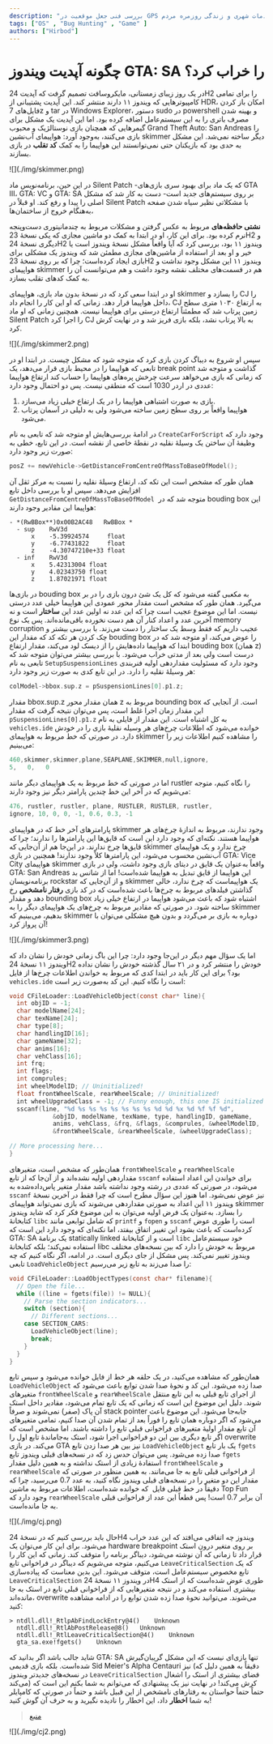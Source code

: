 ```yaml
---
description: "بررسی فنی جعل موقعیت در GPS و پیامدهای آن بر خدمات شهری و زندگی روزمره مردم"
tags: ["OS" , "Bug Hunting" , "Game" ]
authors: ["Hirbod"]
---
```


# چگونه آپدیت ویندوز GTA: SA را خراب کرد؟

در یک روز زیبای زمستانی، مایکروسافت تصمیم گرفت که آپدیت 24H2 را برای تمامی کامپیوترهایی که ویندوز ۱۱ دارند منتشر کند. این آپدیت پشتیبانی از HDR، امکان باز کردن فایل‌های 7z و tar در Windows Explorer، دستور sudo در powershell و بهینه شدن مصرف باتری را به این سیستم‌عامل اضافه کرده بود. اما این آپدیت یک مشکل برای گیمر‌هایی که همچنان بازی نوستالژیک و محبوب Grand Theft Auto: San Andreas را بازی می‌کنند، به‌وجود آورد: هواپیمای آب‌نشین skimmer دیگر ساخته نمی‌شد. این مشکل به حدی بود که بازیکنان حتی نمی‌توانستند این هواپیما را به کمک
<Tooltip tip="cheat code"><span>**کد تقلب**</span></Tooltip>
در بازی بسازند.

<div style={{textAlign: 'center'}}>
    ![](./img/skimmer.png)
</div>


در این حین، برنامه‌نویس ماد Silent Patch -که یک ماد برای بهبود سری بازی‌های GTA III، GTA: VC و GTA: SA بر روی سیستم‌های جدید است- دست به کار شد که مشکل اصلی را پیدا و رفع کند. او قبلاً در Silent Patch با مشکلاتی نظیر سیاه شدن صفحه به‌هنگام خروج از ساختمان‌ها،

<Tooltip tip="memory leak"><span>**نشتی حافظه‌های**</span></Tooltip>
مربوط به عکس گرفتن و مشکلات مربوط به چندمانیتوری دست‌و‌پنجه نرم کرده بود. برای این کار، او در ابتدا به کمک دو ماشین مجازی که یکی نسخهٔ‌ 23H2 و دیگری نسخهٔ 24H2 ویندوز ۱۱ بود، بررسی کرد که آیا واقعاً مشکل نسخهٔ ویندوز است یا خیر و او بعد از استفاده از ماشین‌های مجازی مطمئن شد که ویندوز یک مشکلی برای بازی ایجاد کرده‌است؛ چرا که بر روی نسخهٔ 23H2 ویندوز ۱۱ این مشکل وجود نداشت و هواپیمای skimmer هم در قسمت‌های مختلف نقشه وجود داشت و هم می‌توانست آن را به کمک کدهای تقلب بسازد.

او در ابتدا سعی کرد که در نسخهٔ بدون ماد بازی، هواپیمای skimmer را بسازد و CJ را داخل هواپیما قرار دهد. زمانی که او این کار را انجام داد، CJ به ارتفاع ۱۰۳۰ متری سطح زمین پرتاب شد که مطمئناً ارتفاع درستی برای هواپیما نیست. همچنین زمانی که او ماد Silent Patch را اجرا کرد CJ به بالا پرتاب نشد، بلکه بازی فریز شد و در نهایت کرش کرد.

<div style={{textAlign: 'center'}}>
    ![](./img/skimmer2.png)
</div>

سپس او شروع به دیباگ کردن بازی کرد که متوجه شود که مشکل چیست. در ابتدا او در تابعی که هواپیما را در محیط بازی قرار می‌دهد، یک break point گذاشت و متوجه شد که زمانی که بازی می‌خواهد سرعت چرخش پره‌های هواپیما را حساب کند ارتفاع هواپیما عددی در اردر 1030 است که منطقی نیست. پس دو احتمال وجود دارد:

1. بازی به صورت اشتباهی هواپیما را در یک ارتفاع خیلی زیاد می‌سازد.
2. هواپیما واقعاً بر روی سطح زمین ساخته می‌شود ولی به دلیلی در آسمان پرتاب می‌شود.



در ادامهٔ بررسی‌هایش او متوجه شد که تابعی به نام `CreateCarForScript` وجود دارد که وظیفهٔ آن ساختن یک وسیلهٔ نقلیه در نقطهٔ خاصی از نقشه است. در این تابع، خطی به صورت زیر وجود دارد:

```C
posZ += newVehicle->GetDistanceFromCentreOfMassToBaseOfModel();
```

همان طور که مشخص است این تکه کد، ارتفاع وسیلهٔ نقلیه را نسبت به مرکز ثقل آن افزایش می‌دهد. سپس او با بررسی داخل تابع `GetDistanceFromCentreOfMassToBaseOfModel`  متوجه شد که در  bouding box این هواپیما این مقادیر وجود دارند:


```
- *(RwBBox**)0x00B2AC48   RwBBox *
  - sup    RwV3d
      x    -5.39924574     float
      y    -6.77431822     float
      z    -4.30747210e+33 float
  - inf    RwV3d
      x    5.42313004 float
      y    4.02343750 float
      z    1.87021971 float
```

در بازی‌ها bouding box به مکعبی گفته می‌شود که کل یک شئ درون بازی را در بر می‌گیرد. همان طور که مشخص است مقدار محور عمودی این هواپیما خیلی عدد درستی نیست. اما این موضوع عجیب است چرا که این عدد نه اولین عدد این
<Tooltip tip="structure"><span>**ساختار**</span></Tooltip>
است و نه آخرین عدد و اعداد کنار آن هم دست نخورده باقی‌مانده‌اند. پس یک نوع memory corruption عجیب داریم که فقط وسط یک ساختار را دست می‌زند. با بررسی بیشتر و چک کردن هر تکه کد که مقدار این bouding box را عوض می‌کند، او متوجه شد که در ابتدا که هواپیما داده‌هایش را از دیسک لود می‌کند، مقدار ارتفاع bouding box (همان z) درست است ولی بعد از مدتی خراب می‌شود. با بررسی بیشتر می‌توان متوجه شد که تابعی به نام `SetupSuspensionLines` وجود دارد که مسئولیت مقداردهی اولیه فنربندی هر وسیلهٔ نقلیه را دارد. در این تابع کدی به صورت زیر وجود دارد:

```C
colModel->bbox.sup.z = pSuspensionLines[0].p1.z;
```

مقدار bbox.sup.z همان مقدار محور z مربوط به bounding box است. از آنجایی که این مقدار زمان اجرا غلط است، پس می‌توان نتیجه گرفت که مقدار `pSuspensionLines[0].p1.z` به کل اشتباه است. این مقدار از فایلی به نام `vehicles.ide` خوانده می‌شود که اطلاعات چرخ‌های هر وسیله نقلیهٔ بازی را در خودش دارد. در صورتی که خط مربوط به هواپیمای skimmer را مشاهده کنیم اطلاعات زیر را می‌بینیم:

```C
460,skimmer,skimmer,plane,SEAPLANE,SKIMMER,null,ignore,
5,   0,   0
```

اما در صورتی که خط مربوط به یک هواپیمای دیگر مانند rustler را نگاه کنیم، متوجه می‌شویم که در آخر این خط چندین پارامتر دیگر نیز وجود دارند:

```C
476, rustler, rustler, plane, RUSTLER, RUSTLER, rustler,
ignore, 10, 0, 0, -1, 0.6, 0.3, -1
```


پارامترهای آخر خط که در هواپیمای skimmer وجود ندارند، مربوط به اندازهٔ چرخ‌های هر هواپیما هستند. نکته‌ای که وجود دارد این است که قایق‌ها این پارامترها را ندارند؛ چرا که قایق‌ها چرخ ندارند. در این‌جا هم از آن‌جایی که skimmer چرخ ندارد و یک هواپیمای آب‌نشین محسوب می‌شود، این پارامتر‌ها کلاً وجود ندارند! همچنین در بازی GTA: Vice City هواپیمای skimmer واقعاً به‌عنوان یک قایق در دیتای بازی وجود داشت، ولی در بازی GTA: San Andreas این هواپیما از قایق تبدیل به هواپیما شده‌است! اما از شانس بد برنامه‌نویسان rockstar و از آن‌جایی که skimmer یک هواپیماست که چرخ ندارد، خالی گذاشتن فیلد‌های مربوط به چرخ‌ها باعث شده‌است که در کد بازی
<Tooltip tip="undefined behavior"><span>**رفتار نامشخص**</span></Tooltip>
رخ دهد و مقدار bounding box اشتباه شود که باعث می‌شود هواپیما در ارتفاع خیلی زیاد ساخته شود. در صورتی که مقادیر مربوط به چرخ‌های یک هواپیما‌ی دیگر را به skimmer بدهیم، می‌بینیم که skimmer دوباره به بازی بر می‌گردد و بدون هیچ مشکلی می‌توان با آن پرواز کرد!

<div style={{textAlign: 'center'}}>
    ![](./img/skimmer3.png)
</div>


اما یک سؤال مهم دیگر در این‌جا وجود دارد: چرا این باگ زمانی خودش را نشان داد که ویندوز ۱۱ نسخهٔ 24H2 خودش را منتشر کرد و در ۲۱ سال گذشته خودش را نشان نداده بود؟ برای این کار باید در ابتدا کدی که مربوط به خواندن اطلاعات چرخ‌ها از فایل `vehicles.ide` است را نگاه کنیم. این کد به‌صورت زیر است:

```C
void CFileLoader::LoadVehicleObject(const char* line){
  int objID = -1;
  char modelName[24];
  char texName[24];
  char type[8];
  char handlingID[16];
  char gameName[32];
  char anims[16];
  char vehClass[16];
  int frq;
  int flags;
  int comprules;
  int wheelModelID; // Uninitialized!
  float frontWheelScale, rearWheelScale; // Uninitialized!
  int wheelUpgradeClass = -1; // Funny enough, this one IS initialized
  sscanf(line, "%d %s %s %s %s %s %s %s %d %d %x %d %f %f %d",
            &objID, modelName, texName, type, handlingID, gameName,
            anims, vehClass, &frq, &flags, &comprules, &wheelModelID,
            &frontWheelScale, &rearWheelScale, &wheelUpgradeClass);

// More processing here...
}
```

همان‌طور که مشخص است، متغیرهای `frontWheelScale` و `rearWheelScale` مقداردهی اولیه نشده‌اند و از آن‌جا که از تابع `sscanf` برای خواندن این اعداد استفاده می‌شود، در صورتی که عددی در رشته وجود نداشته باشد مقدار متغیر پاس‌داده‌شده به `sscanf` نیز عوض نمی‌شود. اما هنوز این سؤال مطرح است که چرا فقط در آخرین نسخهٔ ویندوز ۱۱ این اعداد به صورتی مقداردهی می‌شوند که بازی نمی‌تواند هواپیمای skimmer را بسازد. به‌عنوان یک فرض اولیه می‌توان به این موضوع فکر کرد که شاید ویندوز کتابخانهٔ `libc` که شامل توابعی مانند `printf` و `fopen` و `sscanf` است را طوری عوض‌ کرده‌است که باعث بشود این تغییر اتفاق بیفتد، اما نکته‌ای که وجود دارد این است که GTA: SA یک برنامهٔ statically linked است و از کتابخانهٔ `libc` خود سیستم‌عامل استفاده نمی‌کند؛ بلکه کتابخانهٔ libc مربوط به خودش را دارد که بین نسخه‌های مختلف ویندوز تغییر نمی‌کند. پس مشکل از جای دیگری است. در ادامه، اگر نگاه کنیم که چه تابعی `LoadVehicleObject` را صدا می‌‌زند به تابع زیر می‌رسیم:

```C
void CFileLoader::LoadObjectTypes(const char* filename){
  // Open the file...
  while ((line = fgets(file)) != NULL){
    // Parse the section indicators...
    switch (section){
      // Different sections...
    case SECTION_CARS:
      LoadVehicleObject(line);
      break;
    }
  }
}
```

همان‌طور که مشاهده می‌کنید، در یک حلقه هر خط از فایل خوانده می‌شود و سپس تابع `LoadVehicleObject` صدا زده می‌شود. این کد و نحوهٔ صدا شدن توابع باعث می‌شود که متغیرهای `frontWheelScale` و `rearWheelScale` از اجرای تابع قبلی به این تابع منتقل شوند. دلیل این موضوع این است که زمانی که یک تابع تمام می‌شود، مقادیر داخل استک آن پاک (صفر) نمی‌شوند و صرفاً stack pointer جا‌به‌جا می‌شود. این موضوع باعث می‌شود که اگر دوباره همان تابع را فوراً بعد از تمام شدن آن صدا کنیم، تمامی متغیر‌های آن تابع مقدار اولیهٔ متغیر‌های فراخوانی قبلی تابع را داشته باشند. اما مشخص است که اگر تابع دیگری بین این دو فراخوانی اجرا شود، استک به‌جا‌ماندهٔ تابع اول را overwrite می‌کند. در بازی GTA نیز بین هر صدا زدن تابع `LoadVehicleObject` یک‌ بار تابع `fgets` صدا زده می‌شود. پس می‌توان حدس زد که در نسخه‌های قبلی ویندوز تابع `fgets` استفادهٔ زیادی از استک نداشته و به همین دلیل مقدار `frontWheelScale` و `rearWheelScale` از فراخوانی قبلی تابع به جا می‌مانند. به همین منظور در صورتی که مقدار این دو متغیر را در                                                   نسخه‌های قبلی ویندوز نگاه کنید، به عدد 0.7 می‌رسید،                                                                چرا که دقیقاً در خط قبلی فایل  که خوانده‌                                                                                           شده‌است، اطلاعات مربوط به ماشین Top Fun                                                                                                       وجود دارد که `rearWheelScale` آن برابر 0.7 است!                                                                         پس قطعاً این عدد از فراخوانی قبلی به جا مانده‌است.

<div style={{textAlign: 'left'}}>
    ![](./img/cj.png)
</div>


حال باید بررسی کنیم که در نسخهٔ 24H4 ویندوز چه اتفاقی می‌افتد که این عدد خراب می‌شود. برای این کار می‌توان یک hardware breakpoint بر روی متغیر درون استک قرار داد تا زمانی که آن نوشته می‌شود، دیباگر برنامه را متوقف کند. زمانی که این کار را می‌کنیم، متوجه می‌شویم که دیباگر در فراخوانی تابع `LeaveCriticalSection` که یک تابع مخصوص سیستم‌عامل است، متوقف می‌شود. این بدین معناست که پیاده‌سازی `LeaveCriticalSection` در ویندوز ۱۱ نسخهٔ 24H4 طوری عوض‌ شده‌است که از استک بیشتری استفاده می‌کند و در نتیجه متغیرهایی که از فراخوانی قبلی تابع در استک به جا مانده‌اند، overwrite می‌شوند. می‌توانید نحوهٔ صدا زده شدن توابع را در ادامه مشاهده کنید:

```
> ntdll.dll!_RtlpAbFindLockEntry@4()	Unknown
  ntdll.dll!_RtlAbPostRelease@8()	Unknown
  ntdll.dll!_RtlLeaveCriticalSection@4()	Unknown
  gta_sa.exe!fgets()	Unknown
```

شاید جالب باشد اگر بدانید که GTA: SA تنها بازی‌ای نیست که این مشکل گریبان‌گیرش شده‌است. بلکه بازی قدیمی                                                                Sid Meier's Alpha Centauri نیز (دقیقاً به همین دلیل که در نسخه‌های جدیدتر ویندوز `LeaveCriticalSection` فضای بیشتری از استک را اشغال می‌کند) کرش می‌کند! در نهایت نیز یک پیشنهادی که می‌توانم به شما بکنم این است که حتماً حتماً حواستان به رفتارهای نامشخص از این قبیل باشد و حتماً در صورتی که کامپایلر به شما
<Tooltip tip="warning"><span>**اخطار**</span></Tooltip>
داد، این اخطار را نادیده نگیرید و به حرف آن گوش کنید!


> [منبع](https://cookieplmonster.github.io/2025/04/23/gta-san-andreas-win11-24h2-bug)

<div style={{textAlign: 'left'}}>
    ![](./img/cj2.png)
</div>

